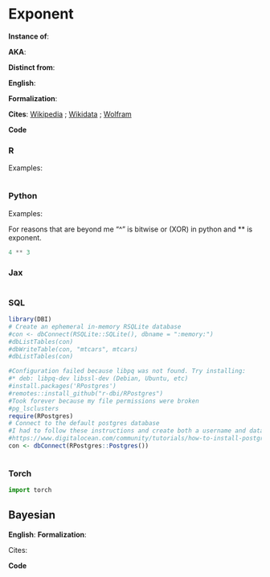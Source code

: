 # Exponent {.unnumbered}


**Instance of**: 


**AKA**: 

**Distinct from**: 

**English**: 

**Formalization**:

$$ 
$$

**Cites**: [Wikipedia]() ; [Wikidata]() ; [Wolfram]()

**Code**

::: panel-tabset

### R
[]()

Examples:

```r
```


### Python

[]()

Examples:

For reasons that are beyond me "^" is bitwise or (XOR) in python and ** is exponent.

```python
4 ** 3
```

### Jax

```python

```


### SQL

[]()

```r
library(DBI)
# Create an ephemeral in-memory RSQLite database
#con <- dbConnect(RSQLite::SQLite(), dbname = ":memory:")
#dbListTables(con)
#dbWriteTable(con, "mtcars", mtcars)
#dbListTables(con)

#Configuration failed because libpq was not found. Try installing:
#* deb: libpq-dev libssl-dev (Debian, Ubuntu, etc)
#install.packages('RPostgres')
#remotes::install_github("r-dbi/RPostgres")
#Took forever because my file permissions were broken
#pg_lsclusters
require(RPostgres)
# Connect to the default postgres database
#I had to follow these instructions and create both a username and database that matched my ubuntu name
#https://www.digitalocean.com/community/tutorials/how-to-install-postgresql-on-ubuntu-20-04-quickstart
con <- dbConnect(RPostgres::Postgres())

```

```sql
```

### Torch

```python
import torch

```

:::

## Bayesian

**English**: 
**Formalization**:

$$
$$

Cites:

**Code**

